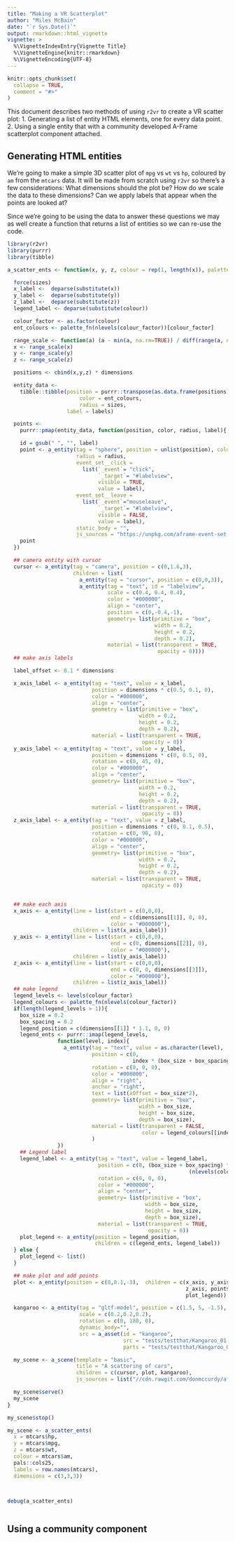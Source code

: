 ```yaml
---
title: "Making a VR Scatterplot"
author: "Miles McBain"
date: "`r Sys.Date()`"
output: rmarkdown::html_vignette
vignette: >
  %\VignetteIndexEntry{Vignette Title}
  %\VignetteEngine{knitr::rmarkdown}
  %\VignetteEncoding{UTF-8}
---
```


```r
knitr::opts_chunk$set(
  collapse = TRUE,
  comment = "#>"
)
```

This document describes two methods of using `r2vr` to create a VR scatter plot:
1. Generating a list of entity HTML elements, one for every data point.
2. Using a single entity that with a community developed A-Frame scatterplot component attached.


## Generating HTML entities
We're going to make a simple 3D scatter plot of `mpg` vs `wt` vs `hp`, coloured by `am` from the `mtcars` data. It will be made from scratch using `r2vr` so there's a few considerations:
What dimensions should the plot be? How do we scale the data to these dimensions? Can we apply labels that appear when the points are looked at?

Since we're going to be using the data to answer these questions we may as well create a function that returns a list of entities so we can re-use the code.

```r

library(r2vr)
library(purrr)
library(tibble)

a_scatter_ents <- function(x, y, z, colour = rep(1, length(x)), palette_fn = rainbow, sizes = rep(0.1, length(x)), labels, dimensions = c(2,2,2), ...){

  force(sizes)
  x_label <-  deparse(substitute(x))
  y_label <-  deparse(substitute(y))
  z_label <-  deparse(substitute(z))
  legend_label <- deparse(substitute(colour))

  colour_factor <- as.factor(colour)
  ent_colours <- palette_fn(nlevels(colour_factor))[colour_factor]

  range_scale <- function(a) (a - min(a, na.rm=TRUE)) / diff(range(a, na.rm=TRUE))
  x <- range_scale(x)
  y <- range_scale(y)
  z <- range_scale(z)

  positions <- cbind(x,y,z) * dimensions

  entity_data <-
    tibble::tibble(position = purrr::transpose(as.data.frame(positions)),
                       color = ent_colours,
                       radius = sizes,
                   label = labels)

  points <-
    purrr::pmap(entity_data, function(position, color, radius, label){

    id = gsub(" ", "", label)
    point <- a_entity(tag = "sphere", position = unlist(position), color = color,
                      radius = radius,
                      event_set__click =
                        list(`_event`= "click",
                             `_target`= "#labelview",
                             visible = TRUE,
                             value = label),
                      event_set__leave =
                        list(`_event`="mouseleave",
                             `_target`= "#labelview",
                             visible = FALSE,
                             value = label),
                      static_body = "",
                      js_sources = "https://unpkg.com/aframe-event-set-component@^4.0.0/dist/aframe-event-set-component.min.js")
    point
  })

  ## camera entity with cursor
  cursor <- a_entity(tag = "camera", position = c(0,1.6,3),
                     children = list(
                       a_entity(tag = "cursor", position = c(0,0,3)),
                       a_entity(tag = "text", id = "labelview",
                                scale = c(0.4, 0.4, 0.4),
                                color = "#000000",
                                align = "center",
                                position = c(0,-0.4,-1),
                                geometry= list(primitive = "box",
                                               width = 0.2,
                                               height = 0.2,
                                               depth = 0.2),
                                material = list(transparent = TRUE,
                                                opacity = 0))))
  ## make axis labels

  label_offset <- 0.1 * dimensions

  x_axis_label <- a_entity(tag = "text", value = x_label,
                           position = dimensions * c(0.5, 0.1, 0),
                           color = "#000000",
                           align = "center",
                           geometry = list(primitive = "box",
                                          width = 0.2,
                                          height = 0.2,
                                          depth = 0.2),
                           material = list(transparent = TRUE,
                                           opacity = 0))
  y_axis_label <- a_entity(tag = "text", value = y_label,
                           position = dimensions * c(0, 0.5, 0),
                           rotation = c(0, 45, 0),
                           color = "#000000",
                           align = "center",
                           geometry= list(primitive = "box",
                                          width = 0.2,
                                          height = 0.2,
                                          depth = 0.2),
                           material = list(transparent = TRUE,
                                           opacity = 0))
  z_axis_label <- a_entity(tag = "text", value = z_label,
                           position = dimensions * c(0, 0.1, 0.5),
                           rotation = c(0, 90, 0),
                           color = "#000000",
                           align = "center",
                           geometry= list(primitive = "box",
                                          width = 0.2,
                                          height = 0.2,
                                          depth = 0.2),
                           material = list(transparent = TRUE,
                                           opacity = 0))


  ## make each axis
  x_axis <- a_entity(line = list(start = c(0,0,0),
                                 end = c(dimensions[[1]], 0, 0),
                                 color = "#000000"),
                     children = list(x_axis_label))
  y_axis <- a_entity(line = list(start = c(0,0,0),
                                 end = c(0, dimensions[[2]], 0),
                                 color = "#000000"),
                     children = list(y_axis_label))
  z_axis <- a_entity(line = list(start = c(0,0,0),
                                 end = c(0, 0, dimensions[[3]]),
                                 color = "#000000"),
                     children = list(z_axis_label))
  ## make legend
  legend_levels <- levels(colour_factor)
  legend_colours <- palette_fn(nlevels(colour_factor))
  if(length(legend_levels > 1)){
    box_size = 0.2
    box_spacing = 0.2
    legend_position = c(dimensions[[1]] * 1.1, 0, 0)
    legend_ents <- purrr::imap(legend_levels,
                function(level, index){
                  a_entity(tag = "text", value = as.character(level),
                           position = c(0,
                                        index * (box_size + box_spacing), 0),
                           rotation = c(0, 0, 0),
                           color = "#000000",
                           align = "right",
                           anchor = "right",
                           text = list(xOffset = box_size*2),
                           geometry= list(primitive = "box",
                                          width = box_size,
                                          height = box_size,
                                          depth = box_size),
                           material = list(transparent = FALSE,
                                           color = legend_colours[[index]] )
                           )
                })
    ## Legend label
    legend_label <- a_entity(tag = "text", value = legend_label,
                             position = c(0, (box_size + box_spacing) *
                                                          (nlevels(colour_factor) + 1), 0),
                             rotation = c(0, 0, 0),
                             color = "#000000",
                             align = "center",
                             geometry= list(primitive = "box",
                                            width = box_size,
                                            height = box_size,
                                            depth = box_size),
                             material = list(transparent = TRUE,
                                             opacity = 0))
    plot_legend <- a_entity(position = legend_position,
                            children = c(legend_ents, legend_label))
  } else {
    plot_legend <- list()
  }

  ## make plot and add points
  plot <- a_entity(position = c(0,0.1,-3),  children = c(x_axis, y_axis,
                                                         z_axis, points,
                                                         plot_legend))

  kangaroo <- a_entity(tag = "gltf-model", position = c(1.5, 5, -1.5),
                       scale = c(0.2,0.2,0.2),
                       rotation = c(0, 180, 0),
                       dynamic_body="",
                       src = a_asset(id = "kangaroo",
                                     src = "tests/testthat/Kangaroo_01.gltf",
                                     parts = "tests/testthat/Kangaroo_01.bin"))

  my_scene <- a_scene(template = "basic",
                      title = "A scattering of cars",
                      children = c(cursor, plot, kangaroo),
                      js_sources = list("//cdn.rawgit.com/donmccurdy/aframe-physics-system/v3.1.2/dist/aframe-physics-system.min.js"))

  my_scene$serve()
  my_scene
}

my_scene$stop()

my_scene <- a_scatter_ents(
  x = mtcars$hp,
  y = mtcars$mpg,
  z = mtcars$wt,
  colour = mtcars$am,
  pals::cols25,
  labels = row.names(mtcars),
  dimensions = c(3,3,3))



debug(a_scatter_ents)



```

## Using a community component

```

```

